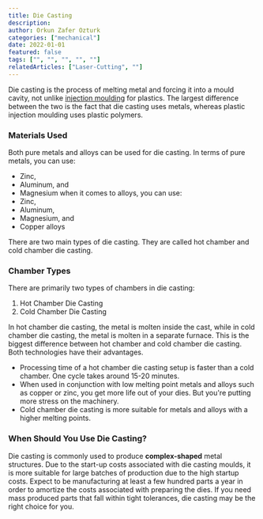 ```yaml
---
title: Die Casting
description:
author: Orkun Zafer Ozturk
categories: ["mechanical"]
date: 2022-01-01
featured: false
tags: ["", "", "", "", ""]
relatedArticles: ["Laser-Cutting", ""]
---
```

Die casting is the process of melting metal and forcing it into a mould cavity, not unlike [injection moulding](/articles/Injection-Molding) for plastics. The largest difference between the two is the fact that die casting uses metals, whereas plastic injection moulding uses plastic polymers.

### Materials Used

Both pure metals and alloys can be used for die casting. In terms of pure metals, you can use:

- Zinc,
- Aluminum, and
- Magnesium
  when it comes to alloys, you can use:
- Zinc,
- Aluminum,
- Magnesium, and
- Copper alloys

There are two main types of die casting. They are called hot chamber and cold chamber die casting.

### Chamber Types

There are primarily two types of chambers in die casting:

1. Hot Chamber Die Casting
2. Cold Chamber Die Casting

In hot chamber die casting, the metal is molten inside the cast, while in cold chamber die casting, the metal is molten in a separate furnace. This is the biggest difference between hot chamber and cold chamber die casting. Both technologies have their advantages.

- Processing time of a hot chamber die casting setup is faster than a cold chamber. One cycle takes around 15-20 minutes.
- When used in conjunction with low melting point metals and alloys such as copper or zinc, you get more life out of your dies. But you're putting more stress on the machinery.
- Cold chamber die casting is more suitable for metals and alloys with a higher melting points.

### When Should You Use Die Casting?

Die casting is commonly used to produce **complex-shaped** metal structures. Due to the start-up costs associated with die casting moulds, it is more suitable for large batches of production due to the high startup costs. Expect to be manufacturing at least a few hundred parts a year in order to amortize the costs associated with preparing the dies. If you need mass produced parts that fall within tight tolerances, die casting may be the right choice for you.